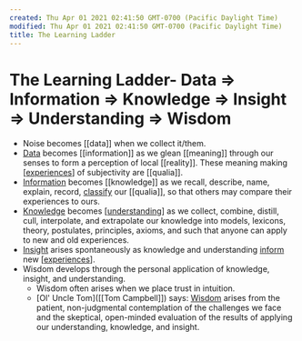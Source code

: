 ```yaml
---
created: Thu Apr 01 2021 02:41:50 GMT-0700 (Pacific Daylight Time)
modified: Thu Apr 01 2021 02:41:50 GMT-0700 (Pacific Daylight Time)
title: The Learning Ladder
---
```


# The Learning Ladder- Data => Information => Knowledge => Insight => Understanding => Wisdom

- Noise becomes [[data]] when we collect it/them.
- [Data]([[data]]) becomes [[information]] as we glean [[meaning]] through our senses to form a perception of local [[reality]]. These meaning making [[experiences]] of subjectivity are [[qualia]].
- [Information]([[information]]) becomes [[knowledge]] as we recall, describe, name, explain, record, [classify]([[taxonomy]]) our [[qualia]], so that others may compare their experiences to ours.
- [Knowledge]([[knowledge]]) becomes [[understanding]] as we collect, combine, distill, cull, interpolate, and extrapolate our knowledge into models, lexicons, theory, postulates, principles, axioms, and such that anyone can apply to new and old experiences.
- [Insight]([[insight]]) arises spontaneously as knowledge and understanding [inform]([[information]]) new [[experiences]].
- Wisdom develops through the personal application of knowledge, insight, and understanding.
  - Wisdom often arises when we place trust in intuition.
  - [Ol' Uncle Tom]([[Tom Campbell]]) says: [Wisdom]([[wisdom]]) arises from the patient, non-judgmental contemplation of the challenges we face and the skeptical, open-minded evaluation of the results of applying our understanding, knowledge, and insight.

[//begin]: # "Autogenerated link references for markdown compatibility"
[experiences]: experiences "experiences"
[understanding]: ../../areas/get-real/understanding "understanding"
[experiences]: experiences "experiences"
[//end]: # "Autogenerated link references"
